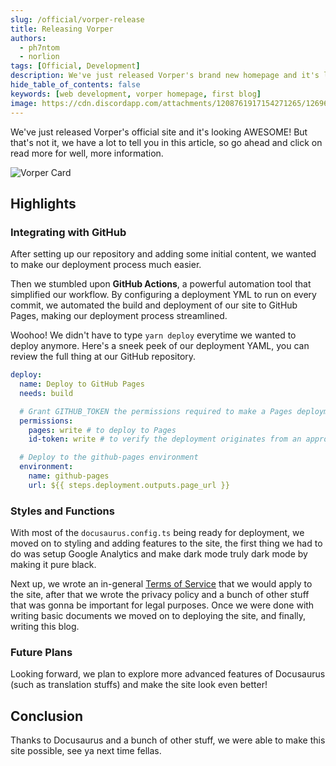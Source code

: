 ```yaml
---
slug: /official/vorper-release
title: Releasing Vorper
authors:
  - ph7ntom
  - norlion
tags: [Official, Development]
description: We've just released Vorper's brand new homepage and it's looking great!
hide_table_of_contents: false
keywords: [web development, vorper homepage, first blog]
image: https://cdn.discordapp.com/attachments/1208761917154271265/1269626502295715852/8H88ExA.png?ex=66b0bf52&is=66af6dd2&hm=c3632122d0fe43f9687f988ea702c21dddc24cc8e86a8de2ff4c54b977df3a76&
---
```


We've just released Vorper's official site and it's looking AWESOME! But that's not it, we have a lot to tell you in this article, so go ahead and click on read more for well, more information.

![Vorper Card](https://cdn.discordapp.com/attachments/1208761917154271265/1269626502295715852/8H88ExA.png?ex=66b40b12&is=66b2b992&hm=d59f6694680dbbc13585f639aace79303b4bbf637b9f3fca21e74b20d78973ab&)

<!--truncate-->

## Highlights

### Integrating with GitHub

After setting up our repository and adding some initial content, we wanted to make our deployment process much easier.

Then we stumbled upon **GitHub Actions**, a powerful automation tool that simplified our workflow. By configuring a deployment YML to run on every commit, we automated the build and deployment of our site to GitHub Pages, making our deployment process streamlined.

Woohoo! We didn't have to type `yarn deploy` everytime we wanted to deploy anymore. Here's a sneek peek of our deployment YAML, you can review the full thing at our GitHub repository.

```yml title=".github/deploy.yml"
deploy:
  name: Deploy to GitHub Pages
  needs: build

  # Grant GITHUB_TOKEN the permissions required to make a Pages deployment
  permissions:
    pages: write # to deploy to Pages
    id-token: write # to verify the deployment originates from an appropriate source

  # Deploy to the github-pages environment
  environment:
    name: github-pages
    url: ${{ steps.deployment.outputs.page_url }}
```

### Styles and Functions

With most of the `docusaurus.config.ts` being ready for deployment, we moved on to styling and adding features to the site, the first thing we had to do was setup Google Analytics and make dark mode truly dark mode by making it pure black.

Next up, we wrote an in-general [Terms of Service](/terms) that we would apply to the site, after that we wrote the privacy policy and a bunch of other stuff that was gonna be important for legal purposes. Once we were done with writing basic documents we moved on to deploying the site, and finally, writing this blog.

### Future Plans

Looking forward, we plan to explore more advanced features of Docusaurus (such as translation stuffs) and make the site look even better!

## Conclusion

Thanks to Docusaurus and a bunch of other stuff, we were able to make this site possible, see ya next time fellas.
